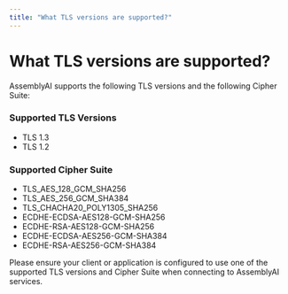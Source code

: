 ```yaml
---
title: "What TLS versions are supported?"
---
```


# What TLS versions are supported?

AssemblyAI supports the following TLS versions and the following Cipher Suite:

### Supported TLS Versions

- TLS 1.3
- TLS 1.2

### Supported Cipher Suite

- TLS_AES_128_GCM_SHA256
- TLS_AES_256_GCM_SHA384
- TLS_CHACHA20_POLY1305_SHA256
- ECDHE-ECDSA-AES128-GCM-SHA256
- ECDHE-RSA-AES128-GCM-SHA256
- ECDHE-ECDSA-AES256-GCM-SHA384
- ECDHE-RSA-AES256-GCM-SHA384

Please ensure your client or application is configured to use one of the supported TLS versions and Cipher Suite when connecting to AssemblyAI services.